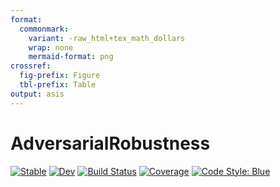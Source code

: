 ```yaml
---
format:
  commonmark:
    variant: -raw_html+tex_math_dollars
    wrap: none
    mermaid-format: png
crossref:
  fig-prefix: Figure
  tbl-prefix: Table
output: asis
---
```


# AdversarialRobustness

[![Stable](https://img.shields.io/badge/docs-stable-blue.svg)](https://JuliaTrustworthyAI.github.io/AdversarialRobustness.jl/stable/)
[![Dev](https://img.shields.io/badge/docs-dev-blue.svg)](https://JuliaTrustworthyAI.github.io/AdversarialRobustness.jl/dev/)
[![Build Status](https://github.com/JuliaTrustworthyAI/AdversarialRobustness.jl/actions/workflows/CI.yml/badge.svg?branch=main)](https://github.com/JuliaTrustworthyAI/AdversarialRobustness.jl/actions/workflows/CI.yml?query=branch%3Amain)
[![Coverage](https://codecov.io/gh/JuliaTrustworthyAI/AdversarialRobustness.jl/branch/main/graph/badge.svg)](https://codecov.io/gh/JuliaTrustworthyAI/AdversarialRobustness.jl)
[![Code Style: Blue](https://img.shields.io/badge/code%20style-blue-4495d1.svg)](https://github.com/invenia/BlueStyle)
